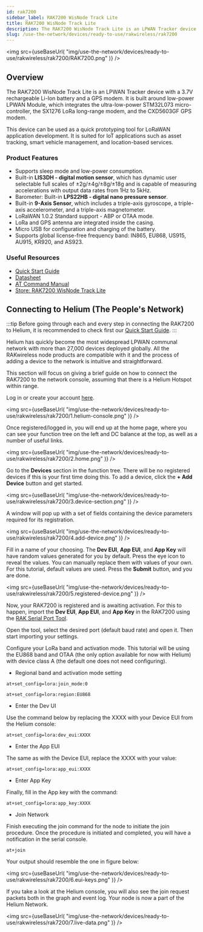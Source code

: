 ```yaml
---
id: rak7200
sidebar_label: RAK7200 WisNode Track Lite
title: RAK7200 WisNode Track Lite
description: The RAK7200 WisNode Track Lite is an LPWAN Tracker device with a 3.7V rechargeable Li-Ion battery and a GPS modem. It is built around low-power LPWAN Module, which integrates the ultra low power STM32L073 micro-controller, the SX1276 LoRa long-range modem, and the CXD5603GF GPS modem. 
slug: /use-the-network/devices/ready-to-use/rakwireless/rak7200
---
```




<img
  src={useBaseUrl(
    "img/use-the-network/devices/ready-to-use/rakwireless/rak7200/RAK7200.png"
  )}
/>

## Overview


The RAK7200 WisNode Track Lite is an LPWAN Tracker device with a 3.7V rechargeable Li-Ion battery and a GPS modem. It is built around low-power LPWAN Module, which integrates the ultra-low-power STM32L073 micro-controller, the SX1276 LoRa long-range modem, and the CXD5603GF GPS modem.

This device can be used as a quick prototyping tool for LoRaWAN application development. It is suited for IoT applications such as asset tracking, smart vehicle management, and location-based services.


### Product Features

- Supports sleep mode and low-power consumption.
- Built-in **LIS3DH - digital motion sensor**, which has dynamic user selectable full scales of ±2g/±4g/±8g/±18g and is capable of measuring accelerations with output data rates from 1Hz to 5kHz.
- Barometer: Built-in **LPS22HB - digital nano pressure sensor**.
- Built-in **9-Axis Sensor**, which includes a triple-axis gyroscope, a triple-axis accelerometer, and a triple-axis magnetometer.
- LoRaWAN 1.0.2 Standard support - ABP or OTAA mode.
- LoRa and GPS antenna are integrated inside the casing.
- Micro USB for configuration and charging of the battery.
- Supports global license-free frequency band: IN865, EU868, US915, AU915, KR920, and AS923.


### Useful Resources

- [Quick Start Guide](https://docs.rakwireless.com/Product-Categories/WisNode/RAK7200/Quickstart/)
- [Datasheet](https://docs.rakwireless.com/Product-Categories/WisNode/RAK7200/Datasheet/)
- [AT Command Manual](https://docs.rakwireless.com/Product-Categories/WisNode/RAK7200/AT-Command-Manual)
- [Store: RAK7200 WisNode Track Lite](https://store.rakwireless.com/products/rak7200-lora-tracker?utm_source=RAK7200WisNodeTrackLite&utm_medium=Document&utm_campaign=BuyFromStore)

## Connecting to Helium (The People's Network)

:::tip
Before going through each and every step in connecting the RAK7200 to Helium, it is recommended to check first our [Quick Start Guide](https://docs.rakwireless.com/Product-Categories/WisNode/RAK7200/Quickstart/).
:::

Helium has quickly become the most widespread LPWAN communal network with more than 27,000 devices deployed globally. All the RAKwireless node products are compatible with it and the process of adding a device to the network is intuitive and straightforward.

This section will focus on giving a brief guide on how to connect the RAK7200 to the network console, assuming that there is a Helium Hotspot within range.

Log in or create your account [here](https://www.helium.com/console).


<img
  src={useBaseUrl(
    "img/use-the-network/devices/ready-to-use/rakwireless/rak7200/1.helium-console.png"
  )}
/>

Once registered/logged in, you will end up at the home page, where you can see your function tree on the left and DC balance at the top, as well as a number of useful links.


<img
  src={useBaseUrl(
    "img/use-the-network/devices/ready-to-use/rakwireless/rak7200/2.home.png"
  )}
/>

Go to the **Devices** section in the function tree. There will be no registered devices if this is your first time doing this. To add a device, click the **+ Add Device** button and get started.

<img
  src={useBaseUrl(
    "img/use-the-network/devices/ready-to-use/rakwireless/rak7200/3.device-section.png"
  )}
/>


A window will pop up with a set of fields containing the device parameters required for its registration.

<img
  src={useBaseUrl(
    "img/use-the-network/devices/ready-to-use/rakwireless/rak7200/4.add-device.png"
  )}
/>

Fill in a name of your choosing. The **Dev EUI**, **App EUI**, and **App Key** will have random values generated for you by default. Press the eye icon to reveal the values. You can manually replace them with values of your own. For this tutorial, default values are used. Press the **Submit** button, and you are done.

<img
  src={useBaseUrl(
    "img/use-the-network/devices/ready-to-use/rakwireless/rak7200/5.registered-device.png"
  )}
/>

Now, your RAK7200 is registered and is awaiting activation. For this to happen, import the **Dev EUI**, **App EUI**, and **App Key** in the RAK7200 using the [RAK Serial Port Tool](https://downloads.rakwireless.com/en/LoRa/Tools/RAK_SERIAL_PORT_TOOL_V1.2.1.zip).

Open the tool, select the desired port (default baud rate) and open it. Then start importing your settings.

Configure your LoRa band and activation mode. This tutorial will be using the EU868 band and OTAA (the only option available for now with Helium) with device class A (the default one does not need configuring).


- Regional band and activation mode setting

```
at+set_config=lora:join_mode:0
```

```
at+set_config=lora:region:EU868
```

- Enter the Dev UI

Use the command below by replacing the XXXX with your Device EUI from the Helium console:

```
at+set_config=lora:dev_eui:XXXX
```

- Enter the App EUI

The same as with the Device EUI, replace the XXXX with your value:

```
at+set_config=lora:app_eui:XXXX
```

- Enter App Key

Finally, fill in the App key with the command:

```
at+set_config=lora:app_key:XXXX
```

- Join Network

Finish executing the join command for the node to initiate the join procedure.
Once the procedure is initiated and completed, you will have a notification in the serial console.

```
at+join
```

Your output should resemble the one in figure below:

<img
  src={useBaseUrl(
    "img/use-the-network/devices/ready-to-use/rakwireless/rak7200/6.eui-keys.png"
  )}
/>


If you take a look at the Helium console, you will also see the join request packets both in the graph and event log. Your node is now a part of the Helium Network.


<img
  src={useBaseUrl(
    "img/use-the-network/devices/ready-to-use/rakwireless/rak7200/7.live-data.png"
  )}
/>




